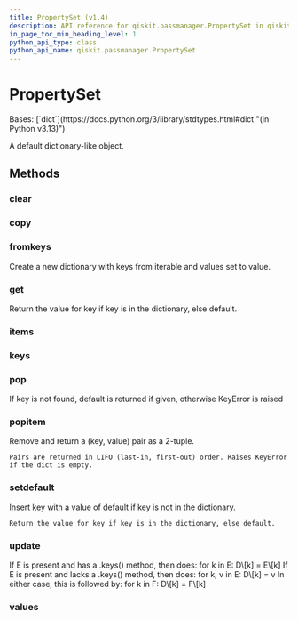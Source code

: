 ```yaml
---
title: PropertySet (v1.4)
description: API reference for qiskit.passmanager.PropertySet in qiskit v1.4
in_page_toc_min_heading_level: 1
python_api_type: class
python_api_name: qiskit.passmanager.PropertySet
---
```


# PropertySet

<Class id="qiskit.passmanager.PropertySet" isDedicatedPage={true} github="https://github.com/Qiskit/qiskit/tree/stable/1.4/qiskit/passmanager/compilation_status.py#L20-L24" signature="qiskit.passmanager.PropertySet" modifiers="class">
  Bases: [`dict`](https://docs.python.org/3/library/stdtypes.html#dict "(in Python v3.13)")

  A default dictionary-like object.

  ## Methods

  ### clear

  <Function id="qiskit.passmanager.PropertySet.clear" signature="clear() → None.  Remove all items from D." />

  ### copy

  <Function id="qiskit.passmanager.PropertySet.copy" signature="copy() → a shallow copy of D" />

  ### fromkeys

  <Function id="qiskit.passmanager.PropertySet.fromkeys" signature="fromkeys(value=None, /)">
    Create a new dictionary with keys from iterable and values set to value.
  </Function>

  ### get

  <Function id="qiskit.passmanager.PropertySet.get" signature="get(key, default=None, /)">
    Return the value for key if key is in the dictionary, else default.
  </Function>

  ### items

  <Function id="qiskit.passmanager.PropertySet.items" signature="items() → a set-like object providing a view on D's items" />

  ### keys

  <Function id="qiskit.passmanager.PropertySet.keys" signature="keys() → a set-like object providing a view on D's keys" />

  ### pop

  <Function id="qiskit.passmanager.PropertySet.pop" signature="pop(k[, d]) → v, remove specified key and return the corresponding value.">
    If key is not found, default is returned if given, otherwise KeyError is raised
  </Function>

  ### popitem

  <Function id="qiskit.passmanager.PropertySet.popitem" signature="popitem()">
    Remove and return a (key, value) pair as a 2-tuple.

    Pairs are returned in LIFO (last-in, first-out) order. Raises KeyError if the dict is empty.
  </Function>

  ### setdefault

  <Function id="qiskit.passmanager.PropertySet.setdefault" signature="setdefault(key, default=None, /)">
    Insert key with a value of default if key is not in the dictionary.

    Return the value for key if key is in the dictionary, else default.
  </Function>

  ### update

  <Function id="qiskit.passmanager.PropertySet.update" signature="update([E, ]**F) → None.  Update D from dict/iterable E and F.">
    If E is present and has a .keys() method, then does: for k in E: D\[k] = E\[k] If E is present and lacks a .keys() method, then does: for k, v in E: D\[k] = v In either case, this is followed by: for k in F: D\[k] = F\[k]
  </Function>

  ### values

  <Function id="qiskit.passmanager.PropertySet.values" signature="values() → an object providing a view on D's values" />
</Class>

